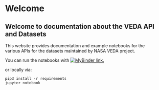 # Welcome {.unnumbered}

## Welcome to documentation about the VEDA API and Datasets

This website provides documentation and example notebooks for the various APIs for the datasets maintained by NASA VEDA project.

You can run the notebooks with 
<a href="https://mybinder.org/v2/gh/nasa-impact/veda-documentation/HEAD"><img src="https://mybinder.org/badge_logo.svg" alt="MyBinder link." target="_blank"></a>

or locally via:

```
pip3 install -r requirements
jupyter notebook
```
